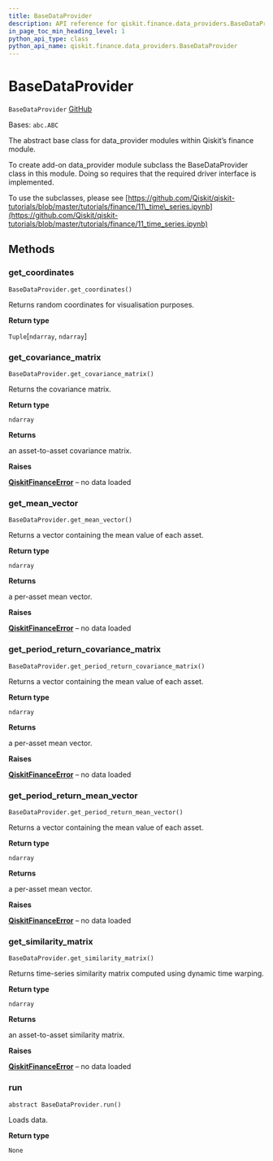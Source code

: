 ```yaml
---
title: BaseDataProvider
description: API reference for qiskit.finance.data_providers.BaseDataProvider
in_page_toc_min_heading_level: 1
python_api_type: class
python_api_name: qiskit.finance.data_providers.BaseDataProvider
---
```


# BaseDataProvider

<span id="qiskit.finance.data_providers.BaseDataProvider" />

`BaseDataProvider` [GitHub](https://github.com/qiskit-community/qiskit-aqua/tree/stable/0.9/qiskit/finance/data_providers/_base_data_provider.py "view source code")

Bases: `abc.ABC`

The abstract base class for data\_provider modules within Qiskit’s finance module.

To create add-on data\_provider module subclass the BaseDataProvider class in this module. Doing so requires that the required driver interface is implemented.

To use the subclasses, please see [https://github.com/Qiskit/qiskit-tutorials/blob/master/tutorials/finance/11\_time\_series.ipynb](https://github.com/Qiskit/qiskit-tutorials/blob/master/tutorials/finance/11_time_series.ipynb)

## Methods

### get\_coordinates

<span id="qiskit.finance.data_providers.BaseDataProvider.get_coordinates" />

`BaseDataProvider.get_coordinates()`

Returns random coordinates for visualisation purposes.

**Return type**

`Tuple`\[`ndarray`, `ndarray`]

### get\_covariance\_matrix

<span id="qiskit.finance.data_providers.BaseDataProvider.get_covariance_matrix" />

`BaseDataProvider.get_covariance_matrix()`

Returns the covariance matrix.

**Return type**

`ndarray`

**Returns**

an asset-to-asset covariance matrix.

**Raises**

[**QiskitFinanceError**](qiskit.finance.QiskitFinanceError "qiskit.finance.QiskitFinanceError") – no data loaded

### get\_mean\_vector

<span id="qiskit.finance.data_providers.BaseDataProvider.get_mean_vector" />

`BaseDataProvider.get_mean_vector()`

Returns a vector containing the mean value of each asset.

**Return type**

`ndarray`

**Returns**

a per-asset mean vector.

**Raises**

[**QiskitFinanceError**](qiskit.finance.QiskitFinanceError "qiskit.finance.QiskitFinanceError") – no data loaded

### get\_period\_return\_covariance\_matrix

<span id="qiskit.finance.data_providers.BaseDataProvider.get_period_return_covariance_matrix" />

`BaseDataProvider.get_period_return_covariance_matrix()`

Returns a vector containing the mean value of each asset.

**Return type**

`ndarray`

**Returns**

a per-asset mean vector.

**Raises**

[**QiskitFinanceError**](qiskit.finance.QiskitFinanceError "qiskit.finance.QiskitFinanceError") – no data loaded

### get\_period\_return\_mean\_vector

<span id="qiskit.finance.data_providers.BaseDataProvider.get_period_return_mean_vector" />

`BaseDataProvider.get_period_return_mean_vector()`

Returns a vector containing the mean value of each asset.

**Return type**

`ndarray`

**Returns**

a per-asset mean vector.

**Raises**

[**QiskitFinanceError**](qiskit.finance.QiskitFinanceError "qiskit.finance.QiskitFinanceError") – no data loaded

### get\_similarity\_matrix

<span id="qiskit.finance.data_providers.BaseDataProvider.get_similarity_matrix" />

`BaseDataProvider.get_similarity_matrix()`

Returns time-series similarity matrix computed using dynamic time warping.

**Return type**

`ndarray`

**Returns**

an asset-to-asset similarity matrix.

**Raises**

[**QiskitFinanceError**](qiskit.finance.QiskitFinanceError "qiskit.finance.QiskitFinanceError") – no data loaded

### run

<span id="qiskit.finance.data_providers.BaseDataProvider.run" />

`abstract BaseDataProvider.run()`

Loads data.

**Return type**

`None`

